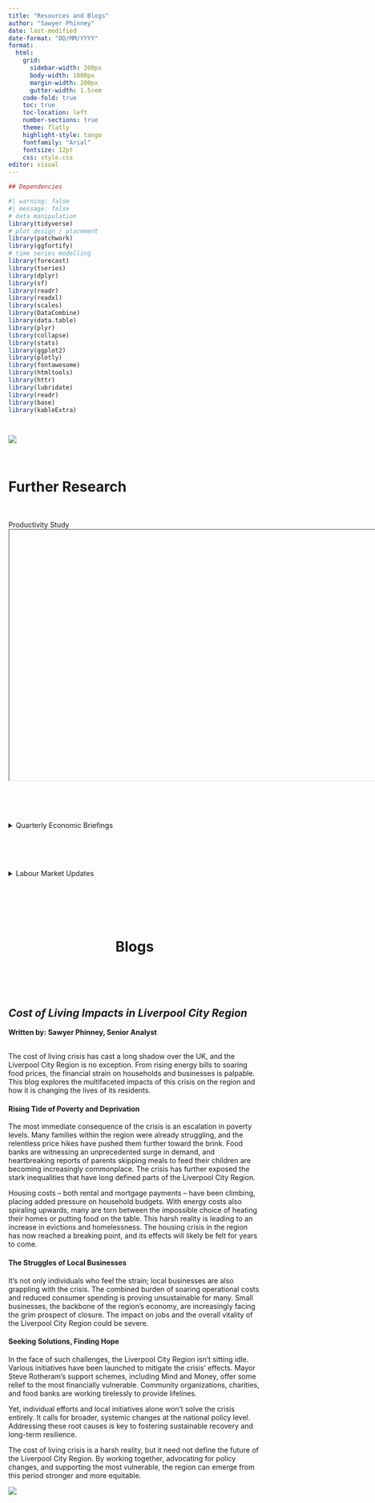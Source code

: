 ---
title: "Resources and Blogs"
author: "Sawyer Phinney"
date: last-modified
date-format: "DD/MM/YYYY"
format:
  html:
    grid:
      sidebar-width: 200px
      body-width: 1000px
      margin-width: 200px
      gutter-width: 1.5rem
    code-fold: true
    toc: true
    toc-location: left
    number-sections: true
    theme: flatly
    highlight-style: tango
    fontfamily: "Arial"
    fontsize: 12pt
    css: style.css
editor: visual
---

```{r include = FALSE}
## Dependencies

#| warning: false
#| message: false
# data manipulation
library(tidyverse)
# plot design / placement
library(patchwork)
library(ggfortify)
# time series modelling
library(forecast)
library(tseries)
library(dplyr)
library(sf)
library(readr)
library(readxl)
library(scales)
library(DataCombine)
library(data.table)
library(plyr)
library(collapse)
library(stats)
library(ggplot2)
library(plotly)
library(fontawesome)
library(htmltools)
library(httr)
library(lubridate)
library(readr)
library(base)
library(kableExtra)

        

```

::: logo
![](LCR_map.jpg)
:::

<br>

# Further Research

<br>

<summary>Productivity Study</summary>

<iframe src="C:/Users/phinne_s/OneDrive - Merseytravel/R_Studio_Code/LCR/LCRprod2023.pdf" width="800" height="500">

</iframe>

</details>

<br> <br> <br>

<details>

<summary>Quarterly Economic Briefings</summary>

<iframe src="C:/Users/phinne_s/OneDrive - Merseytravel/R_Studio_Code/LCR/QuartEconJan24.pdf" width="800" height="500">

</iframe>

</details>

<br> <br> <br>

<details>

<summary>Labour Market Updates</summary>

<iframe src="C:/Users/phinne_s/OneDrive - Merseytravel/R_Studio_Code/LCR/LabourMarketNov22.pdf" width="800" height="500">

</iframe>

</details>

<br> <br> <br> <br>

<header>

<h1 class="header-2">

Blogs

</h1>

</header>

<br>

## *Cost of Living Impacts in Liverpool City Region*

<b>Written by: Sawyer Phinney, Senior Analyst </b> <br> <br>

The cost of living crisis has cast a long shadow over the UK, and the Liverpool City Region is no exception. From rising energy bills to soaring food prices, the financial strain on households and businesses is palpable. This blog explores the multifaceted impacts of this crisis on the region and how it is changing the lives of its residents.

#### Rising Tide of Poverty and Deprivation

The most immediate consequence of the crisis is an escalation in poverty levels. Many families within the region were already struggling, and the relentless price hikes have pushed them further toward the brink. Food banks are witnessing an unprecedented surge in demand, and heartbreaking reports of parents skipping meals to feed their children are becoming increasingly commonplace. The crisis has further exposed the stark inequalities that have long defined parts of the Liverpool City Region.

Housing costs – both rental and mortgage payments – have been climbing, placing added pressure on household budgets. With energy costs also spiraling upwards, many are torn between the impossible choice of heating their homes or putting food on the table. This harsh reality is leading to an increase in evictions and homelessness. The housing crisis in the region has now reached a breaking point, and its effects will likely be felt for years to come.

#### The Struggles of Local Businesses

It's not only individuals who feel the strain; local businesses are also grappling with the crisis. The combined burden of soaring operational costs and reduced consumer spending is proving unsustainable for many. Small businesses, the backbone of the region's economy, are increasingly facing the grim prospect of closure. The impact on jobs and the overall vitality of the Liverpool City Region could be severe.

#### Seeking Solutions, Finding Hope

In the face of such challenges, the Liverpool City Region isn't sitting idle. Various initiatives have been launched to mitigate the crisis' effects. Mayor Steve Rotheram's support schemes, including Mind and Money, offer some relief to the most financially vulnerable. Community organizations, charities, and food banks are working tirelessly to provide lifelines.

Yet, individual efforts and local initiatives alone won't solve the crisis entirely. It calls for broader, systemic changes at the national policy level. Addressing these root causes is key to fostering sustainable recovery and long-term resilience.

The cost of living crisis is a harsh reality, but it need not define the future of the Liverpool City Region. By working together, advocating for policy changes, and supporting the most vulnerable, the region can emerge from this period stronger and more equitable.

![](ERI.png){.wide-image}
